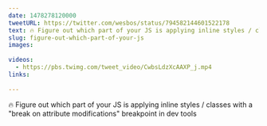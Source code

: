 ```yaml
---
date: 1478278120000
tweetURL: https://twitter.com/wesbos/status/794582144601522178
text: 🔥 Figure out which part of your JS is applying inline styles / classes with a "break on attribute modifications" breakpoint in dev tools 
slug: figure-out-which-part-of-your-js
images:
  
videos:
  - https://pbs.twimg.com/tweet_video/CwbsLdzXcAAXP_j.mp4
links:
  
---
```

🔥 Figure out which part of your JS is applying inline styles / classes with a "break on attribute modifications" breakpoint in dev tools
